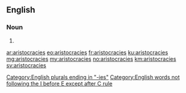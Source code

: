 ==English==

===Noun===
{{head|en|plural}}

# {{plural of|aristocracy|lang=en}}

[[Category:English plurals ending in "-ies"]]
[[Category:English words not following the I before E except after C rule]]

[[ar:aristocracies]]
[[eo:aristocracies]]
[[fr:aristocracies]]
[[ku:aristocracies]]
[[mg:aristocracies]]
[[my:aristocracies]]
[[no:aristocracies]]
[[km:aristocracies]]
[[sv:aristocracies]]